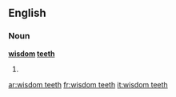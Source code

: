 ==English==

===Noun===
'''[[wisdom]] [[teeth]]'''

# {{plural of|wisdom tooth}}

[[ar:wisdom teeth]]
[[fr:wisdom teeth]]
[[it:wisdom teeth]]